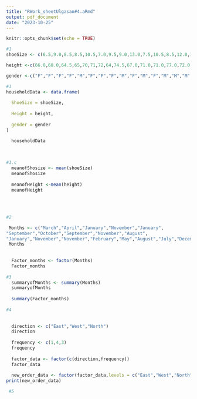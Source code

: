 ```yaml
---
title: "RWork_sheetUlgasan#4.aRmd"
output: pdf_document
date: "2023-10-25"
---
```


```r
knitr::opts_chunk$set(echo = TRUE)

#1
shoeSize <- c(6.5,9.0,8.5,8.5,10.5,7.0,9.5,9.0,13.0,7.5,10.5,8.5,12.0,10.5,13.0,11.5,8.5,5.0,10.0,6.5,7.5,8.5,10.5,11.0,9.0,13.0)

height <-c(66.0,68.0,64.5,65,70,71,72,64,74.5,67.0,71.0,71.0,77.0,72.0,59.0,62.0,72.0,66.0,64.0,67.0,73.0,69.0,72.0,70.0,69.0,70.0)

gender <-c("F","F","F","F","M","F","F","F","M","F","M","F","M","M","M","M","F","F","M","F","F","M","M","F","M","M","M","M")

#1
householdData <- data.frame(  
  
  ShoeSize = shoeSize,
  
  Height = height,
  
  gender = gender
)

  householdData
  
  
  
#1.c
  meanofShosize <- mean(shoeSize)
  meanofShosize
  
  meanofHeight <-mean(height)
  meanofHeight
  
  
  
  
#2

 Months <- c("March","April","January","November","January",
"September","October","September","November","August",
"January","November","November","February","May","August","July","December","August","August","September","November","February","April")
 Months  
  
  
  Factor_months <- factor(Months)
  Factor_months
  
#3
  summaryofMonths <- summary(Months)
  summaryofMonths
  
  summary(Factor_months)
  
#4
  
  
  direction <- c("East","West","North")
  direction
  
  frequency <- c(1,4,3)
  frequency
  
  factor_data <- factor(c(direction,frequency))
  factor_data
  
  new_order_data <- factor(factor_data,levels = c("East","West","North"))
print(new_order_data)

 #5




  
  
  
  
  
  
  
  
  
  
  
  
        
```

